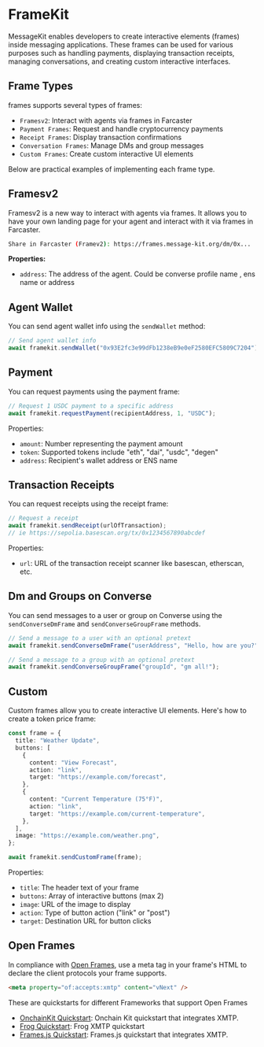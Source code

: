 # FrameKit

MessageKit enables developers to create interactive elements (frames) inside messaging applications. These frames can be used for various purposes such as handling payments, displaying transaction receipts, managing conversations, and creating custom interactive interfaces.

## Frame Types

frames supports several types of frames:

- `Framesv2`: Interact with agents via frames in Farcaster
- `Payment Frames`: Request and handle cryptocurrency payments
- `Receipt Frames`: Display transaction confirmations
- `Conversation Frames`: Manage DMs and group messages
- `Custom Frames`: Create custom interactive UI elements

Below are practical examples of implementing each frame type.

## Framesv2

Framesv2 is a new way to interact with agents via frames. It allows you to have your own landing page for your agent and interact with it via frames in Farcaster.

```bash
Share in Farcaster (Framev2): https://frames.message-kit.org/dm/0x...
```

**Properties:**

- `address`: The address of the agent. Could be converse profile name , ens name or address

## Agent Wallet

You can send agent wallet info using the `sendWallet` method:

```typescript
// Send agent wallet info
await framekit.sendWallet("0x93E2fc3e99dFb1238eB9e0eF2580EFC5809C7204");
```

## Payment

You can request payments using the payment frame:

```typescript
// Request 1 USDC payment to a specific address
await framekit.requestPayment(recipientAddress, 1, "USDC");
```

Properties:

- `amount`: Number representing the payment amount
- `token`: Supported tokens include "eth", "dai", "usdc", "degen"
- `address`: Recipient's wallet address or ENS name

## Transaction Receipts

You can request receipts using the receipt frame:

```typescript
// Request a receipt
await framekit.sendReceipt(urlOfTransaction);
// ie https://sepolia.basescan.org/tx/0x1234567890abcdef
```

Properties:

- `url`: URL of the transaction receipt scanner like basescan, etherscan, etc.

## Dm and Groups on Converse

You can send messages to a user or group on Converse using the `sendConverseDmFrame` and `sendConverseGroupFrame` methods.

```typescript
// Send a message to a user with an optional pretext
await framekit.sendConverseDmFrame("userAddress", "Hello, how are you?");

// Send a message to a group with an optional pretext
await framekit.sendConverseGroupFrame("groupId", "gm all!");
```

## Custom

Custom frames allow you to create interactive UI elements. Here's how to create a token price frame:

```typescript
const frame = {
  title: "Weather Update",
  buttons: [
    {
      content: "View Forecast",
      action: "link",
      target: "https://example.com/forecast",
    },
    {
      content: "Current Temperature (75°F)",
      action: "link",
      target: "https://example.com/current-temperature",
    },
  ],
  image: "https://example.com/weather.png",
};

await framekit.sendCustomFrame(frame);
```

Properties:

- `title`: The header text of your frame
- `buttons`: Array of interactive buttons (max 2)
- `image`: URL of the image to display
- `action`: Type of button action ("link" or "post")
- `target`: Destination URL for button clicks

## Open Frames

In compliance with [Open Frames](https://www.openframes.xyz/), use a meta tag in your frame's HTML to declare the client protocols your frame supports.

```html
<meta property="of:accepts:xmtp" content="vNext" />
```

These are quickstarts for different Frameworks that support Open Frames

- [OnchainKit Quickstart](https://github.com/ephemeraHQ/open-frames-starter-onchainkit/): Onchain Kit quickstart that integrates XMTP.
- [Frog Quickstart](https://github.com/ephemeraHQ/open-frames-starter-frog): Frog XMTP quickstart
- [Frames.js Quickstart](https://github.com/ephemeraHQ/open-frames-starter-framesjs/): Frames.js quickstart that integrates XMTP.
